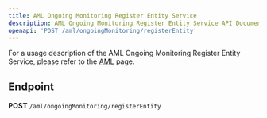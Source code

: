 ```yaml
---
title: AML Ongoing Monitoring Register Entity Service
description: AML Ongoing Monitoring Register Entity Service API Documentation
openapi: 'POST /aml/ongoingMonitoring/registerEntity'
---
```


For a usage description of the AML Ongoing Monitoring Register Entity Service, please refer to the [AML](/essentials/aml) page.

## Endpoint

**POST** `/aml/ongoingMonitoring/registerEntity`

